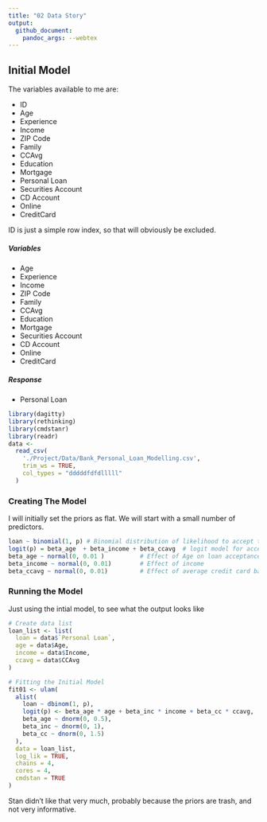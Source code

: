 ```yaml
---
title: "02 Data Story"
output: 
  github_document:
    pandoc_args: --webtex
---
```


## Initial Model

The variables available to me are:

* ID
* Age
* Experience
* Income
* ZIP Code
* Family
* CCAvg
* Education
* Mortgage
* Personal Loan
* Securities Account
* CD Account
* Online
* CreditCard

ID is just a simple row index, so that will obviously be excluded.

##### Variables
* Age
* Experience
* Income
* ZIP Code
* Family
* CCAvg
* Education
* Mortgage
* Securities Account
* CD Account
* Online
* CreditCard

##### Response
* Personal Loan

```r
library(dagitty)
library(rethinking)
library(cmdstanr)
library(readr)
data <-
  read_csv(
    './Project/Data/Bank_Personal_Loan_Modelling.csv',
    trim_ws = TRUE,
    col_types = "dddddfdfdlllll"
  )
```
### Creating The Model

I will initially set the priors as flat. We will start with a small number of predictors.

```r
loan ~ binomial(1, p) # Binomial distribution of likelihood to accept the personal loan
logit(p) = beta_age  + beta_income + beta_ccavg  # logit model for acceptance of loan likelihood
beta_age ~ normal(0, 0.01 )          # Effect of Age on loan acceptance 
beta_income ~ normal(0, 0.01)        # Effect of income
beta_ccavg ~ normal(0, 0.01)         # Effect of average credit card balance
```

### Running the Model
Just using the intial model, to see what the output looks like

```r
# Create data list
loan_list <- list(
  loan = data$`Personal Loan`,
  age = data$Age,
  income = data$Income,
  ccavg = data$CCAvg
)

# Fitting the Initial Model
fit01 <- ulam(
  alist(
    loan ~ dbinom(1, p),
    logit(p) <- beta_age * age + beta_inc * income + beta_cc * ccavg,
    beta_age ~ dnorm(0, 0.5),
    beta_inc ~ dnorm(0, 1),
    beta_cc ~ dnorm(0, 1.5)
  ),
  data = loan_list,
  log_lik = TRUE,
  chains = 4,
  cores = 4,
  cmdstan = TRUE
)
```
Stan didn't like that very much, probably because the priors are trash, and not very informative.



